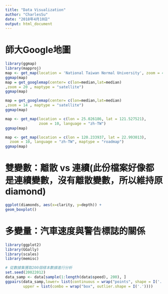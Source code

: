 ```yaml
---
title: "Data Visualization"
author: "CharlesSu"
date: "2018年4月10日"
output: html_document
---
```

# 師大Google地圖
```r
library(ggmap)
library(mapproj)
map <- get_map(location = 'National Taiwan Normal University', zoom = 4)
ggmap(map)
map = get_googlemap(center= c(lon=median,lat=median)
,zoom = 20 , maptype = "satellite")
ggmap(map) 
```
```r
map = get_googlemap(center= c(lon=median,lat=median)
,zoom = 14 , maptype = "satellite")
ggmap(map) 
```
```r
map <- get_map(location = c(lon = 25.026186, lat = 121.527521),
               zoom = 10, language = "zh-TW")
ggmap(map)
```
```r
map <- get_map(location = c(lon = 120.233937, lat = 22.993013),
  zoom = 10, language = "zh-TW", maptype = "roadmap")
ggmap(map)
```



# 雙變數：離散 vs 連續(此份檔案好像都是連續變數，沒有離散變數，所以維持原diamond)
```r
ggplot(diamonds, aes(x=clarity, y=depth)) +
geom_boxplot()
```

# 多變量：汽車速度與警告標誌的關係
```r
library(ggplot2)
library(GGally)
library(scales)
library(memisc)

# 從數據集獲取200個樣本數據進行分析
set.seed(20022012)
data_samp <- data[sample(1:length(data$speed), 200), ]
ggpairs(data_samp,lower= list(continuous = wrap("points", shape = I('.'))),
        upper = list(combo = wrap("box", outlier.shape = I('.'))))
```

